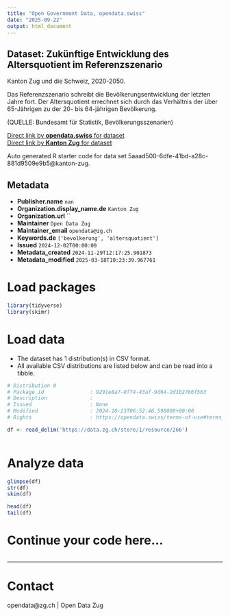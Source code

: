 ```yaml
---
title: "Open Government Data, opendata.swiss"
date: "2025-09-22"
output: html_document
---
```


## Dataset: Zukünftige Entwicklung des Altersquotient im Referenzszenario

Kanton Zug und die Schweiz, 2020-2050.

Das Referenzszenario schreibt die Bevölkerungsentwicklung der letzten Jahre fort. Der Altersquotient errechnet sich durch das Verhältnis der über 65-Jährigen zu der 20- bis 64-jährigen Bevölkerung.

(QUELLE: Bundesamt für Statistik, Bevölkerungsszenarien)

[Direct link by **opendata.swiss** for dataset](https://opendata.swiss/de/dataset/zukunftige-entwicklung-des-altersquotient-im-referenzszenario)<br>
[Direct link by **Kanton Zug** for dataset](https://www.zg.ch/behoerden/gesundheitsdirektion/statistikfachstelle/themen/01bevoelkerungszahlen/zukuenftige-bevoelkerungsentwicklung)

Auto generated R starter code for data set 5aaad500-6dfe-41bd-a28c-881d9509e9b5@kanton-zug.

## Metadata

- **Publisher.name** `nan`
- **Organization.display_name.de** `Kanton Zug`
- **Organization.url** ``
- **Maintainer** `Open Data Zug`
- **Maintainer_email** `opendata@zg.ch`
- **Keywords.de** `['bevolkerung', 'altersquotient']`
- **Issued** `2024-12-02T00:00:00`
- **Metadata_created** `2024-11-29T12:17:25.901873`
- **Metadata_modified** `2025-03-18T10:23:39.967761`


# Load packages

```r

library(tidyverse)
library(skimr)

```

# Load data

-   The dataset has 1 distribution(s) in CSV format.
-   All available CSV distributions are listed below and can be read into a tibble.

```r

# Distribution 0
# Package_id               : 9291e8a7-8f74-43af-9d64-2d1b2766f563
# Description              : 
# Issued                   : None
# Modified                 : 2024-10-23T06:52:46.598000+00:00
# Rights                   : https://opendata.swiss/terms-of-use#terms_by

df <- read_delim('https://data.zg.ch/store/1/resource/266')



```

# Analyze data

```r

glimpse(df)
str(df)
skim(df)

head(df)
tail(df)

```

# Continue your code here...

```r

```

------------------------------------------------------------------------

# Contact

opendata@zg.ch | Open Data Zug

